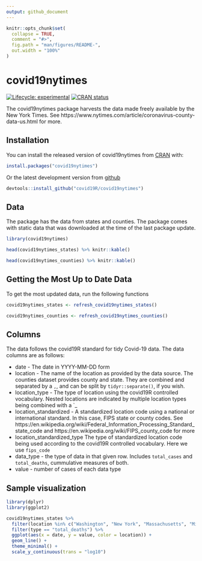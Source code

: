 ```yaml
---
output: github_document
---
```


<!-- README.md is generated from README.Rmd. Please edit that file -->

```r
knitr::opts_chunk$set(
  collapse = TRUE,
  comment = "#>",
  fig.path = "man/figures/README-",
  out.width = "100%"
)
```

# covid19nytimes

<!-- badges: start -->
[![Lifecycle: experimental](https://img.shields.io/badge/lifecycle-experimental-orange.svg)](https://www.tidyverse.org/lifecycle/#experimental)
[![CRAN status](https://www.r-pkg.org/badges/version/covid19nytimes)](https://CRAN.R-project.org/package=covid19nytimes)
<!-- badges: end -->

The  covid19nytimes package harvests the data made freely available by the New York Times. See https://www.nytimes.com/article/coronavirus-county-data-us.html for more.

## Installation

You can install the released version of covid19nytimes from [CRAN](https://CRAN.R-project.org) with:

``` r
install.packages("covid19nytimes")
```

Or the latest development version from [github](https://github.com/covid19R/covid19nytimes)

```r
devtools::install_github("covid19R/covid19nytimes")
```

## Data

The package has the data from states and counties. The package comes with static data that was downloaded at the time of the last package update.

```r
library(covid19nytimes)

head(covid19nytimes_states) %>% knitr::kable()

head(covid19nytimes_counties) %>% knitr::kable()

```

## Getting the Most Up to Date Data

To get the most updated data, run the following functions

```r
covid19nytimes_states <- refresh_covid19nytimes_states()

covid19nytimes_counties <- refresh_covid19nytimes_counties()
```

## Columns

The data follows the covid19R standard for tidy Covid-19 data. The data columns are as follows:

* date - The date in YYYY-MM-DD form
* location - The name of the location as provided by the data source. The counties dataset provides county and state. They are combined and separated by a `,`, and can be split by `tidyr::separate()`, if you wish.
* location_type - The type of location using the covid19R controlled vocabulary. Nested locations are indicated by multiple location types being combined with a `_
* location_standardized - A standardized location code using a national or international standard. In this case, FIPS state or county codes. See https://en.wikipedia.org/wiki/Federal_Information_Processing_Standard_state_code and https://en.wikipedia.org/wiki/FIPS_county_code for more
* location_standardized_type The type of standardized location code being used according to the covid19R controlled vocabulary. Here we use `fips_code`
* data_type - the type of data in that given row. Includes `total_cases` and `total_deaths`, cummulative measures of both.
* value - number of cases of each data type

## Sample visualization

```r
library(dplyr)
library(ggplot2)

covid19nytimes_states %>%
  filter(location %in% c("Washington", "New York", "Massachusetts", "Michigan", "Illinois")) %>%
  filter(type == "total_deaths") %>%
  ggplot(aes(x = date, y = value, color = location)) +
  geom_line() +
  theme_minimal() +
  scale_y_continuous(trans = "log10")
```
